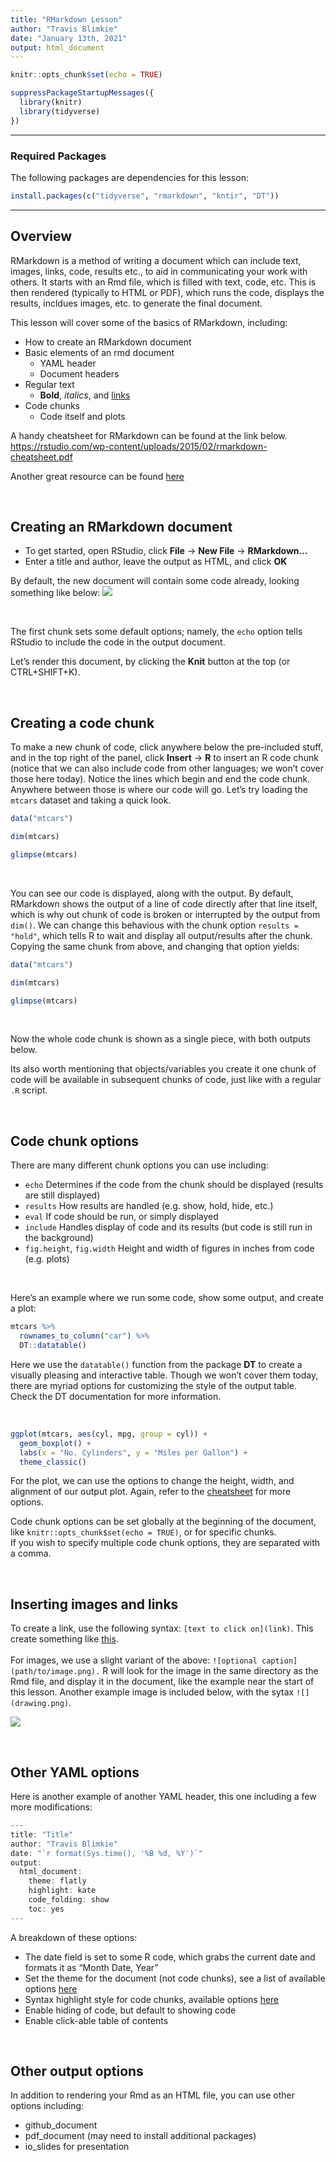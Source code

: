```yaml
---
title: "RMarkdown Lesson"
author: "Travis Blimkie"
date: "January 13th, 2021"
output: html_document
---
```


```r
knitr::opts_chunk$set(echo = TRUE)
```

```r
suppressPackageStartupMessages({
  library(knitr)
  library(tidyverse)
})
```

***

### Required Packages
The following packages are dependencies for this lesson:
```r
install.packages(c("tidyverse", "rmarkdown", "kntir", "DT"))
```

***

## Overview
RMarkdown is a method of writing a document which can include text, images,
links, code, results etc., to aid in communicating your work with others. It
starts with an Rmd file, which is filled with text, code, etc. This is then
rendered (typically to HTML or PDF), which runs the code, displays the results,
incldues images, etc. to generate the final document.  

This lesson will cover some of the basics of RMarkdown, including:

- How to create an RMarkdown document
- Basic elements of an rmd document
  - YAML header
  - Document headers
- Regular text
  - **Bold**, *italics*, and [links]()
- Code chunks
  - Code itself and plots

A handy cheatsheet for RMarkdown can be found at the link below.  
<https://rstudio.com/wp-content/uploads/2015/02/rmarkdown-cheatsheet.pdf>  

Another great resource can be found [here](https://bookdown.org/yihui/rmarkdown/)

<br>

## Creating an RMarkdown document

- To get started, open RStudio, click **File** -> **New File** -> **RMarkdown...**
- Enter a title and author, leave the output as HTML, and click **OK**

By default, the new document will contain some code already, looking something like below:
![](rmd_screenshot.png)

<br>

The first chunk sets some default options; namely, the `echo` option tells
RStudio to include the code in the output document.  

Let's render this document, by clicking the **Knit** button at the top (or
CTRL+SHIFT+K).

<br>

## Creating a code chunk
To make a new chunk of code, click anywhere below the pre-included stuff, and in
the top right of the panel, click **Insert** -> **R** to insert an R code chunk
(notice that we can also include code from other languages; we won't cover those
here today). Notice the lines which begin and end the code chunk. Anywhere
between those is where our code will go. Let's try loading the `mtcars` dataset
and taking a quick look.
```r
data("mtcars")

dim(mtcars)

glimpse(mtcars)
```

<br>

You can see our code is displayed, along with the output. By default, RMarkdown
shows the output of a line of code directly after that line itself, which is why
out chunk of code is broken or interrupted by the output from `dim()`. We can
change this behavious with the chunk option `results = "hold"`, which tells R to
wait and display all output/results after the chunk. Copying the same chunk from
above, and changing that option yields:
```r
data("mtcars")

dim(mtcars)

glimpse(mtcars)
```

<br>

Now the whole code chunk is shown as a single piece, with both outputs below.  

Its also worth mentioning that objects/variables you create it one chunk of code
will be available in subsequent chunks of code, just like with a regular `.R`
script.

<br>

## Code chunk options
There are many different chunk options you can use including:

- `echo` Determines if the code from the chunk should be displayed (results are
still displayed)
- `results` How results are handled (e.g. show, hold, hide, etc.)
- `eval` If code should be run, or simply displayed
- `include` Handles display of code and its results (but code is still run in
the background)
- `fig.height`, `fig.width` Height and width of figures in inches from code
(e.g. plots)

<br>

Here's an example where we run some code, show some output, and create a plot:
```r
mtcars %>% 
  rownames_to_column("car") %>% 
  DT::datatable()
```

Here we use the `datatable()` function from the package **DT** to create a
visually pleasing and interactive table. Though we won't cover them today, there
are myriad options for customizing the style of the output table. Check the DT 
documentation for more information.

<br>

```r
ggplot(mtcars, aes(cyl, mpg, group = cyl)) +
  geom_boxplot() +
  labs(x = "No. Cylinders", y = "Miles per Gallon") +
  theme_classic()
```

For the plot, we can use the options to change the height, width, and alignment
of our output plot. Again, refer to the
[cheatsheet](https://rstudio.com/wp-content/uploads/2015/02/rmarkdown-cheatsheet.pdf)
for more options.

Code chunk options can be set globally at the beginning of the document, like
`knitr::opts_chunk$set(echo = TRUE)`, or for specific chunks.  
If you wish to specify multiple code chunk options, they are separated with a
comma.

<br>

## Inserting images and links
To create a link, use the following syntax: `[text to click on](link)`.  This create something like [this](https://rstudio.com/wp-content/uploads/2015/02/rmarkdown-cheatsheet.pdf).  
<br>
For images, we use a slight variant of the above: `![optional
caption](path/to/image.png).` R will look for the image in the same directory as
the Rmd file, and display it in the document, like the example near the start of
this lesson. Another example image is included below, with the sytax
`![](drawing.png)`.

![](drawing.png)

<br>

## Other YAML options
Here is another example of another YAML header, this one including a few more
modifications:

``` r
---
title: "Title"
author: "Travis Blimkie"
date: "`r format(Sys.time(), '%B %d, %Y')`"
output:
  html_document:
    theme: flatly
    highlight: kate
    code_folding: show
    toc: yes
---
```

A breakdown of these options:

- The date field is set to some R code, which grabs the current date and formats it as "Month Date, Year"
- Set the theme for the document (not code chunks), see a list of available options [here](https://bookdown.org/yihui/rmarkdown/html-document.html#appearance-and-style)
- Syntax highlight style for code chunks, available options [here](https://bookdown.org/yihui/rmarkdown/html-document.html#appearance-and-style)
- Enable hiding of code, but default to showing code
- Enable click-able table of contents

<br>

## Other output options
In addition to rendering your Rmd as an HTML file, you can use other options including:

- github_document
- pdf_document (may need to install additional packages)
- io_slides for presentation
